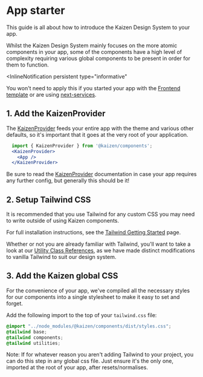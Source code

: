 
<Meta title="Guides/App starter" />

# App starter

This guide is all about how to introduce the Kaizen Design System to your app.

Whilst the Kaizen Design System mainly focuses on the more atomic components in your app, some of the components have a high level of complexity requiring various global components to be present in order for them to function.

<InlineNotification
  persistent
  type="informative"
>
  You won't need to apply this if you started your app with the <a href="https://github.com/cultureamp/frontend-template" target="_blank">Frontend template</a> or are using <a href="https://github.com/cultureamp/frontend-services/tree/main/packages/next-services">next-services</a>.
</InlineNotification>

## 1. Add the KaizenProvider

The [KaizenProvider](/?path=/docs/components-kaizenprovider-installation--page) feeds your entire app with the theme and various other defaults, so it's important that it goes at the very root of your application.

```jsx
  import { KaizenProvider } from '@kaizen/components';
  <KaizenProvider>
    <App />
  </KaizenProvider>
```

Be sure to read the [KaizenProvider](/?path=/docs/components-kaizenprovider-installation--page) documentation in case your app requires any further config, but generally this should be it!


## 2. Setup Tailwind CSS

It is recommended that you use Tailwind for any custom CSS you may need to write outside of using Kaizen components.

For full installation instructions, see the [Tailwind Getting Started](/?path=/docs/systems-tailwind-getting-started--page) page.

Whether or not you are already familiar with Tailwind, you'll want to take a look at our [Utility Class References](/?path=/docs/systems-tailwind-utility-class-references-overview--page), as we have made distinct modifications to vanilla Tailwind to suit our design system.

## 3. Add the Kaizen global CSS

For the convenience of your app, we've compiled all the necessary styles for our components into a single stylesheet to make it easy to set and forget.

Add the following import to the top of your `tailwind.css` file:

```css
@import "../node_modules/@kaizen/components/dist/styles.css";
@tailwind base;
@tailwind components;
@tailwind utilities;
```

Note: If for whatever reason you aren't adding Tailwind to your project, you can do this step in any global css file. Just ensure it's the only one, imported at the root of your app, after resets/normalises.
